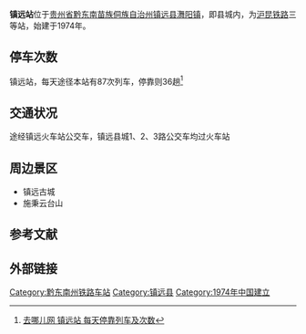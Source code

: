 {{Infobox China railway station
|车站名称 = 镇远站
|图片 = Zhenyuan Railway Station 2014.04.29 17-53-39.jpg
|图片介绍 = 镇远站
|其他名称 = 
|车站拼音 = Zhenyuan
|英文名称 = Zhenyuan Railway Station
|车站代码 = 35624<ref>{{cite book|title=中华人民共和国铁路车站代码（GB/T 10302-2010）|publisher=中国标准出版社|year=2010|isbn=155066140495|ignore-isbn-error=true|pages=47}}</ref>
|电报码 = ZUW
|拼音码 = ZYU
|车站位置 = 贵州省黔东南州镇远县㵲阳镇
|坐标 = {{coord|27|02|13|N|108|24|24|E|scale:10000|display=inline,title}}
|归属 = [[成都铁路局|成都铁路局]][[凯里车务段|凯里车务段]]
|线路 = [[沪昆铁路|沪昆铁路]]
|车站等级 = [[三等站_(中鐵)|三等站]]
}}
'''镇远站'''位于[[贵州省|贵州省]][[黔东南苗族侗族自治州|黔东南苗族侗族自治州]][[镇远县|镇远县]][[㵲阳镇|㵲阳镇]]，即县城内，为[[沪昆铁路|沪昆铁路]]三等站，始建于1974年。
==停车次数==
镇远站，每天途径本站有87次列车，停靠则36趟<ref>[http://train.qunar.com/station.htm?fromStation=%E9%95%87%E8%BF%9C&ex_track=bd_aladding_train_s1_chezhan 去哪儿网 镇远站 每天停靠列车及次数]</ref>
{{Gallery
|width = 300
|height = 
|lines = 1
|File:Zhenyuan Railway Station 2014.04.29 17-51-45.jpg|车站外部远景
|File:Zhenyuan Railway Station 2014.04.29 18-55-14.jpg|受地形限制，车站月台呈弧形
|File:Zhenyuan Railway Station 2014.04.29 18-55-41.jpg|车站西部不远即进入隧道
}}

{{commonscat|Zhenyuan Railway Station}}

==交通状况==
途经镇远火车站公交车，镇远县城1、2、3路公交车均过火车站
==周边景区==
*镇远古城 
*施秉云台山
==参考文献==
{{reflist}}
==外部链接==
{{China-rail-stub}}
{{start rail box|[[中国铁路|中国铁路]]}}
{{s-inop|[[蕉溪站|蕉溪站]]<br /><s>''[[老王洞站|老王洞站]]''</s>(已撤销)|{{站|上海}}方向}}
{{s-line|[[沪昆铁路|沪昆铁路]]<br />{{0}}← 16km 镇远站 20km →}}
{{s-inop|[[水花站|水花站]]<br /><s>''[[大石板站|大石板站]]''</s>(已撤销)|{{站|昆明}}方向}}
{{s-end}}

{{沪昆铁路}}
{{贵州省铁路}}

{{DEFAULTSORT:Zhenyuan Railway Station}}
[[Category:黔东南州铁路车站|Category:黔东南州铁路车站]]
[[Category:镇远县|Category:镇远县]]
[[Category:1974年中国建立|Category:1974年中国建立]]